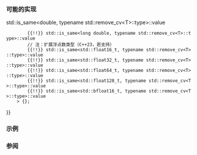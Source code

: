 {{cpp/types/traits/is|1=is_floating_point
|description=
检查 {{tt|T}} 是否为浮点数类型。如果 {{tt|T}} 为类型 {{c/core|float}}、{{c/core|double}}、{{c/core|long double}}{{rev inl|since=c++23|，或者任何扩展浮点数类型（{{c/core|std::float16_t}}、{{c/core|std::float32_t}}、{{c/core|std::float64_t}}、{{c/core|std::float128_t}} 或 {{c/core|std::bfloat16_t}}）}}，包括任何 cv 限定变体，那么提供的成员常量 {{c|value}} 等于 {{c|true}}。否则，{{c|value}} 等于 {{c|false}}。
|inherit_desc={{tt|T}} 为（可能 cv 限定的）浮点数类型
}}

===可能的实现===
{{eq fun
|1=
template&lt;class T&gt;
struct is_floating_point
     : std::integral_constant&lt;
         bool,
         // 注：标准浮点数类型
         std::is_same&lt;float, typename std::remove_cv&lt;T&gt;::type&gt;::value
         {{!!}} std::is_same&lt;double, typename std::remove_cv&lt;T&gt;::type&gt;::value
         {{!!}} std::is_same&lt;long double, typename std::remove_cv&lt;T&gt;::type&gt;::value
         // 注：扩展浮点数类型（C++23，若支持）
         {{!!}} std::is_same&lt;std::float16_t, typename std::remove_cv&lt;T&gt;::type&gt;::value
         {{!!}} std::is_same&lt;std::float32_t, typename std::remove_cv&lt;T&gt;::type&gt;::value
         {{!!}} std::is_same&lt;std::float64_t, typename std::remove_cv&lt;T&gt;::type&gt;::value
         {{!!}} std::is_same&lt;std::float128_t, typename std::remove_cv&lt;T&gt;::type&gt;::value
         {{!!}} std::is_same&lt;std::bfloat16_t, typename std::remove_cv&lt;T&gt;::type&gt;::value
     &gt; {};
}}

===示例===
{{example
|code=
#include &lt;type_traits&gt;

class A {};
static_assert(!std::is_floating_point_v&lt;A&gt;);

static_assert(std::is_floating_point_v&lt;float&gt;);
static_assert(!std::is_floating_point_v&lt;float&amp;&gt;);
static_assert(std::is_floating_point_v&lt;double&gt;);
static_assert(!std::is_floating_point_v&lt;double&amp;&gt;);
static_assert(!std::is_floating_point_v&lt;int&gt;);

int main() {}
}}

===参阅===
{{dsc begin}}
{{dsc inc|cpp/types/numeric_limits/dsc is_iec559}}
{{dsc inc|cpp/types/dsc is_integral}}
{{dsc inc|cpp/types/dsc is_arithmetic}}
{{dsc inc|cpp/concepts/dsc floating_point}}
{{dsc end}}

{{langlinks|de|en|es|fr|it|ja|pt|ru}}